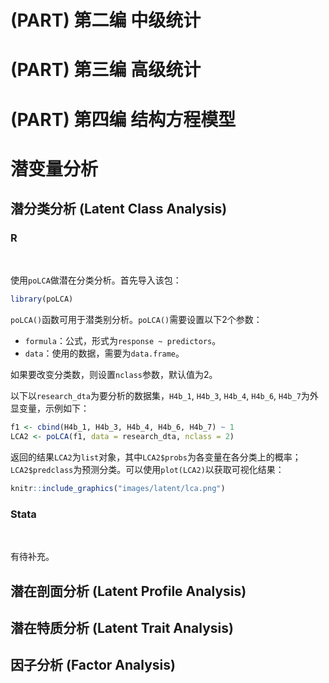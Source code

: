 # (PART) 第二编 中级统计 {-}

# (PART) 第三编 高级统计 {-}

# (PART) 第四编 结构方程模型 {-}

# 潜变量分析 {#LatentVariablesAnalysis}

## 潜分类分析 (Latent Class Analysis) {#LatentClassAnalysis .panelset}

### R {-}

<br>

使用`poLCA`做潜在分类分析。首先导入该包：

```r
library(poLCA)
```

`poLCA()`函数可用于潜类别分析。`poLCA()`需要设置以下2个参数：

- `formula`：公式，形式为`response ~ predictors`。
- `data`：使用的数据，需要为`data.frame`。

如果要改变分类数，则设置`nclass`参数，默认值为2。

以下以`research_dta`为要分析的数据集，`H4b_1`, `H4b_3`, `H4b_4`, `H4b_6`, `H4b_7`为外显变量，示例如下：

```r
f1 <- cbind(H4b_1, H4b_3, H4b_4, H4b_6, H4b_7) ~ 1
LCA2 <- poLCA(f1, data = research_dta, nclass = 2)
```

返回的结果`LCA2`为`list`对象，其中`LCA2$probs`为各变量在各分类上的概率；`LCA2$predclass`为预测分类。可以使用`plot(LCA2)`以获取可视化结果：

```r
knitr::include_graphics("images/latent/lca.png")
```


### Stata {-}

<br>

有待补充。

## 潜在剖面分析 (Latent Profile Analysis) {#LatentProfileAnalysis}

## 潜在特质分析 (Latent Trait Analysis) {#LatentTraitAnalysis}

## 因子分析 (Factor Analysis) {#FactorAnalysis}
